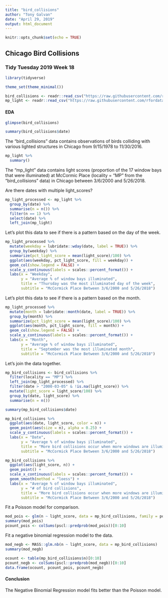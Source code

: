 ```yaml
---
title: "bird_collisions"
author: "Tony Galvan"
date: "April 29, 2019"
output: html_document
---
```


```r
knitr::opts_chunk$set(echo = TRUE)
```

## Chicago Bird Collisions
### Tidy Tuesday 2019 Week 18

```r
library(tidyverse)

theme_set(theme_minimal())

bird_collisions <- readr::read_csv("https://raw.githubusercontent.com/rfordatascience/tidytuesday/master/data/2019/2019-04-30/bird_collisions.csv")
mp_light <- readr::read_csv("https://raw.githubusercontent.com/rfordatascience/tidytuesday/master/data/2019/2019-04-30/mp_light.csv")
```

#### EDA

```r
glimpse(bird_collisions)
```

```r
summary(bird_collisions$date)
```

The "bird_collisions" data contains observations of birds colliding with various lighted structures in Chicago from 9/15/1978 to 11/30/2016.

```r
mp_light %>%
  summary()
```

The "mp_light" data contains light scores (proportion of the 17 window bays that were illuminated) at McCormic Place (locality = "MP" from the "bird_collisions" data) in Chicago between 3/6/2000 and 5/26/2018.

Are there dates with multiple light_scores?

```r
mp_light_processed <- mp_light %>%
  group_by(date) %>%
  summarise(n = n()) %>%
  filter(n == 1) %>%
  select(date) %>%
  left_join(mp_light)
```

Let's plot this data to see if there is a pattern based on the day of the week.

```r
mp_light_processed %>%
  mutate(weekday = lubridate::wday(date, label = TRUE)) %>%
  group_by(weekday) %>%
  summarize(pct_light_score = mean(light_score)/100) %>%
  ggplot(aes(weekday, pct_light_score, fill = weekday)) +
  geom_col(show.legend = FALSE) +
  scale_y_continuous(labels = scales::percent_format()) +
  labs(x = "Weekday", 
       y = "Average % of window bays illuminated",
       title = "Thursday was the most illuminated day of the week",
       subtitle = "McCormick Place Between 3/6/2000 and 5/26/2018")
```

Let's plot this data to see if there is a pattern based on the month.

```r
mp_light_processed %>%
  mutate(month = lubridate::month(date, label = TRUE)) %>%
  group_by(month) %>%
  summarize(pct_light_score = mean(light_score)/100) %>%
  ggplot(aes(month, pct_light_score, fill = month)) +
  geom_col(show.legend = FALSE) +
  scale_y_continuous(labels = scales::percent_format()) +
  labs(x = "Month", 
       y = "Average % of window bays illuminated",
       title = "September was the most illuminated month",
       subtitle = "McCormick Place Between 3/6/2000 and 5/26/2018")
```

Let's join the data together.

```r
mp_bird_collisions <- bird_collisions %>%
  filter(locality == "MP") %>%
  left_join(mp_light_processed) %>%
  filter(date > "2000-03-05" & !is.na(light_score)) %>%
  mutate(light_score = light_score/100) %>%
  group_by(date, light_score) %>%
  summarise(n = n())

summary(mp_bird_collisions$date)
```

```r
mp_bird_collisions %>%
  ggplot(aes(date, light_score, color = n)) +
  geom_point(aes(size = n), alpha = 0.25) +
  scale_y_continuous(labels = scales::percent_format()) +
  labs(x = "Date", 
       y = "Average % of window bays illuminated",
       title = "More bird collisions occur when more windows are illuminated",
       subtitle = "McCormick Place Between 3/6/2000 and 5/26/2018")
```

```r
mp_bird_collisions %>%
  ggplot(aes(light_score, n)) +
  geom_point() +
  scale_x_continuous(labels = scales::percent_format()) +
  geom_smooth(method = "loess") +
  labs(x = "Average % of window bays illuminated", 
       y = "# of bird collisions",
       title = "More bird collisions occur when more windows are illuminated",
       subtitle = "McCormick Place Between 3/6/2000 and 5/26/2018")
```

Fit a Poisson model for comparison.

```r
mod_pois <- glm(n ~ light_score, data = mp_bird_collisions, family = poisson)
summary(mod_pois)
pcount_pois <- colSums(pscl::predprob(mod_pois))[0:10]
```

Fit a negative binomial regression model to the data.

```r
mod_negb <- MASS::glm.nb(n ~ light_score, data = mp_bird_collisions)
summary(mod_negb)
```

```r
ocount <- table(mp_bird_collisions$n)[0:10]
pcount_negb <- colSums(pscl::predprob(mod_negb))[0:10]
data.frame(ocount, pcount_pois, pcount_negb)
```

#### Conclusion
The Negative Binomial Regression model fits better than the Poisson model.